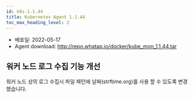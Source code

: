 ```yaml
---
id: k8s-1.1.44
title: Kubernetes Agent 1.1.44
toc_max_heading_level: 2
---
```



* 배포일: 2022-05-17
* Agent download: http://repo.whatap.io/docker/kube_mon_1.1.44.tar

## 워커 노드 로그 수집 기능 개선

워커 노드 상의 로그 수집시 파일 패턴에 날짜(strftime.org)를 사용 할 수 있도록 변경했습니다. 